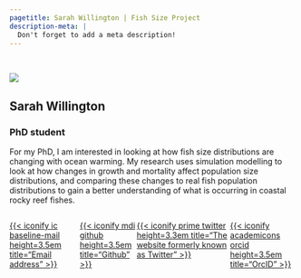 ```yaml
---
pagetitle: Sarah Willington | Fish Size Project
description-meta: |
  Don't forget to add a meta description!
---
```


::: {.column-screen .hero-img .hero-strip-page}
   
:::

:::::: {.grid .gap-3 .mt-5}
::::: g-col-4
![](../../resources/team-profile-pics/sarah.jpg){.headshot-lg}
:::::

::::: g-col-8
# Sarah Willington

::: text-center
### PhD student {.text-center}
:::

::: p
For my PhD, I am interested in looking at how fish size distributions are changing with ocean warming. My research uses simulation modelling to look at how changes in growth and mortality affect population size distributions, and comparing these changes to real fish population distributions to gain a better understanding of what is occurring in coastal rocky reef fishes.
:::

:::::
::::::

<!-- You can comment out any of these columns (or add new ones) and the icons will adjust accordingly on the page -->

::::: {.container}

:::: {.row .row-cols-auto .flex-wrap .justify-content-center .align-items-center .container-fluid style="display: flex;"}

 

<!-- ::: {.mx-4} -->

<!-- [{{< iconify gridicons institution height=3.5em title="Staff profile" >}}](https://discover.utas.edu.au/) -->

<!-- ::: -->

 

::: {.mx-4}

[{{< iconify ic baseline-mail height=3.5em title="Email address" >}}](mailto:sarah.willington@utas.edu.au)

:::

 

<!-- ::: {.mx-4} -->

<!-- [{{< iconify mdi web height=3.5em title="Website" >}}](../../index.qmd) -->

<!-- ::: -->

 

::: {.mx-4}

[{{< iconify mdi github height=3.5em title="Github" >}}](https://github.com/swillington/)

:::

 

::: {.mx-4}

[{{< iconify prime twitter height=3.3em title="The website formerly known as Twitter" >}}](https://twitter.com/ssswillington)

:::

 

<!-- ::: {.mx-4} -->

<!-- [{{< iconify simple-icons linkedin height=3.3em title="LinkedIn" >}}](https://linkedin.com) -->

<!-- ::: -->

 

<!-- ::: {.mx-4} -->

<!-- [{{< iconify academicons google-scholar height=3.5em title="Google Scholar" >}}](https://scholar.google.com) -->

<!-- ::: -->

 

<!-- ::: {.mx-4} -->

<!-- [{{< iconify academicons researchgate height=3.5em title="ResearchGate" >}}](https://researchgate.com) -->

<!-- ::: -->

 

::: {.mx-4}

[{{< iconify academicons orcid height=3.5em title="OrcID" >}}](https://orcid.org/0009-0005-4540-3553)
:::
::::
:::::

